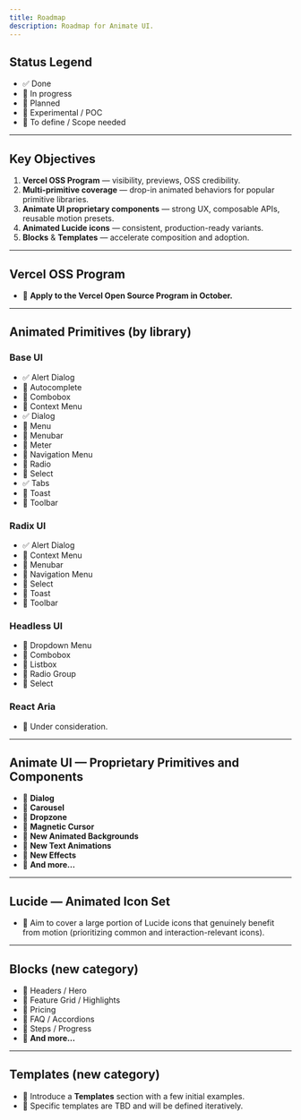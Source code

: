 ```yaml
---
title: Roadmap
description: Roadmap for Animate UI.
---
```


## Status Legend

- ✅ Done
- 🔄 In progress
- 📌 Planned
- 🧪 Experimental / POC
- 📝 To define / Scope needed

---

## Key Objectives

1. **Vercel OSS Program** — visibility, previews, OSS credibility.
2. **Multi-primitive coverage** — drop-in animated behaviors for popular primitive libraries.
3. **Animate UI proprietary components** — strong UX, composable APIs, reusable motion presets.
4. **Animated Lucide icons** — consistent, production-ready variants.
5. **Blocks** & **Templates** — accelerate composition and adoption.

---

## Vercel OSS Program

- 📌 **Apply to the Vercel Open Source Program in October.**

---

## Animated Primitives (by library)

### Base UI

- ✅ Alert Dialog
- 📌 Autocomplete
- 📌 Combobox
- 📌 Context Menu
- ✅ Dialog
- 📌 Menu
- 📌 Menubar
- 📌 Meter
- 📌 Navigation Menu
- 📌 Radio
- 📌 Select
- ✅ Tabs
- 📌 Toast
- 📌 Toolbar

### Radix UI

- ✅ Alert Dialog
- 📌 Context Menu
- 📌 Menubar
- 📌 Navigation Menu
- 📌 Select
- 📌 Toast
- 📌 Toolbar

### Headless UI

- 📌 Dropdown Menu
- 📌 Combobox
- 📌 Listbox
- 📌 Radio Group
- 📌 Select

### React Aria

- 📝 Under consideration.

---

## Animate UI — Proprietary Primitives and Components

- 📌 **Dialog**
- 📌 **Carousel**
- 📌 **Dropzone**
- 📌 **Magnetic Cursor**
- 🔄 **New Animated Backgrounds**
- 🔄 **New Text Animations**
- 🔄 **New Effects**
- 🧪 **And more…**

---

## Lucide — Animated Icon Set

- 🔄 Aim to cover a large portion of Lucide icons that genuinely benefit from motion (prioritizing common and interaction-relevant icons).

---

## Blocks (new category)

- 📌 Headers / Hero
- 📌 Feature Grid / Highlights
- 📌 Pricing
- 📌 FAQ / Accordions
- 📌 Steps / Progress
- 🧪 **And more…**

---

## Templates (new category)

- 📌 Introduce a **Templates** section with a few initial examples.
- 📝 Specific templates are TBD and will be defined iteratively.
